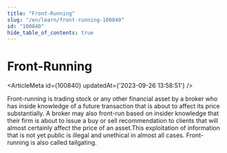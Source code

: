 ```yaml
---
title: "Front-Running"
slug: "/en/learn/front-running-100840"
id: "100840"
hide_table_of_contents: true
---
```



# Front-Running

<ArticleMeta id={100840} updatedAt={'2023-09-26 13:58:51'} />
<div className='border-solid border-b border-t-0 my-4 border-[var(--ifm-color-gray-300)]' />

Front-running is trading stock or any other financial asset by a broker who has inside knowledge of a future transaction that is about to affect its price substantially. A broker may also front-run based on insider knowledge that their firm is about to issue a buy or sell recommendation to clients that will almost certainly affect the price of an asset.This exploitation of information that is not yet public is illegal and unethical in almost all cases. Front-running is also called tailgating.
